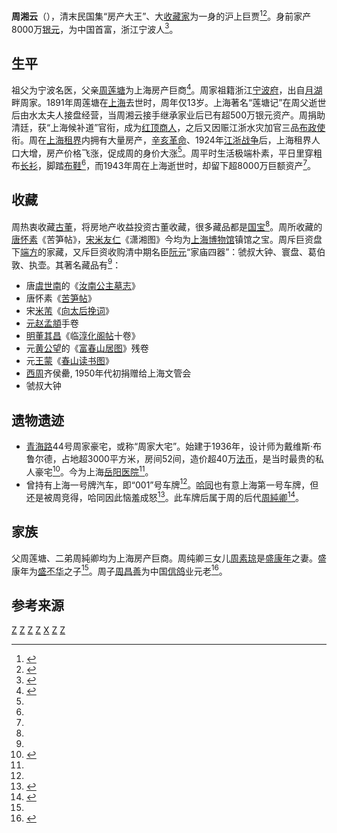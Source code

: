 '''周湘云'''（{{bd|1878年||1943年||}}），清末民国集“房产大王”、大[[收藏家|收藏家]]为一身的沪上巨贾<ref name="chow life">{{cite web |url=http://www.xzbu.com/1/view-5332462.htm |title=红顶商人周湘云旧上海滩地产大王的收藏传奇 |publisher=论文网 |date=2014-05-19 }}{{Dead link|date=2019年11月 |bot=InternetArchiveBot |fix-attempted=yes }}</ref><ref name="property king chow">{{cite web |url=https://www.douban.com/event/10219522/discussion/1348425/ |title=房地产大王周湘云家族 |publisher=[[豆瓣|豆瓣]] |date=2008-08-23 |access-date=2016-03-07 |archive-date=2018-09-29 |archive-url=https://web.archive.org/web/20180929053035/https://www.douban.com/event/10219522/discussion/1348425/ |dead-url=no }}</ref>。身前家产8000万[[银元|银元]]，为中国首富，浙江宁波人<ref name="chow house">{{cite web |url=http://www.shtong.gov.cn/newsite/node2/node71994/node81772/node81775/node81786/userobject1ai109041.html |title=房地产巨商的花园住宅：周湘云住宅（岳阳医院） |publisher=上海市地方志办公室 |access-date=2019-04-20 |archive-date=2020-07-07 |archive-url=https://web.archive.org/web/20200707200320/http://www.shtong.gov.cn/Newsite/node2/node71994/node81772/node81775/node81786/userobject1ai109041.html |dead-url=no }}</ref>。

==生平==

祖父为宁波名医，父亲[[周莲塘|周莲塘]]为上海房产巨商<ref>{{cite web |url=http://www.yfzww.com/Read/18377/76 |title=周莲塘十年辛苦成巨商（1） |publisher=一凡中文 |author=宋路霞 |deadurl=yes |archiveurl=https://web.archive.org/web/20160624144247/http://www.yfzww.com/Read/18377/76 |archivedate=2016-06-24 |accessdate=2016-03-07 }}</ref>。周家祖籍浙江[[宁波府|宁波府]]，出自[[月湖|月湖]]畔周家。1891年周莲塘在[[上海|上海]]去世时，周年仅13岁。上海著名“莲塘记”在周父逝世后由水太夫人接盘经营，当周湘云接手继承家业后已有超500万银元资产。周捐助清廷，获“上海候补道”官衔，成为[[红顶商人|红顶商人]]，之后又因赈江浙水灾加官三品[[布政使|布政使]]衔。周在[[上海租界|上海租界]]内拥有大量房产，[[辛亥革命|辛亥革命]]、1924年[[江浙战争|江浙战争]]后，上海租界人口大增，房产价格飞涨，促成周的身价大涨<ref name="property king chow"/>。周平时生活极端朴素，平日里穿粗布[[长衫|长衫]]，脚踏[[布鞋|布鞋]]<ref name="chow life"/>，而1943年周在上海逝世时，却留下超8000万巨额资产<ref name="chow house"/>。

==收藏==

周热衷收藏[[古董|古董]]，将房地产收益投资古董收藏，很多藏品都是[[国宝|国宝]]<ref name="property king chow"/>。周所收藏的[[唐朝|唐]][[怀素|怀素]]《苦笋帖》，[[宋朝|宋]][[米友仁|米友仁]]《潇湘图》今均为[[上海博物馆|上海博物馆]]镇馆之宝。周斥巨资盘下[[端方|端方]]的家藏，又斥巨资收购清中期名臣[[阮元|阮元]]“家庙四器”：虢叔大钟、寰盘、葛伯敦、执壶。其著名藏品有<ref name="chow life"/>：
* 唐[[虞世南|虞世南]]的《[[汝南公主墓志|汝南公主墓志]]》
* 唐怀素《[[苦笋帖|苦笋帖]]》
* 宋[[米芾|米芾]]《[[向太后挽词|向太后挽词]]》
* [[元朝|元]][[赵孟頫|赵孟頫]]手卷
* [[明朝|明]][[董其昌|董其昌]]《临[[淳化阁帖|淳化阁帖]]十卷》
* 元[[黄公望|黄公望]]的《[[富春山居图|富春山居图]]》残卷
* 元[[王蒙|王蒙]]《[[春山读书图|春山读书图]]》 
* [[西周|西周]]齐侯罍, 1950年代初捐赠给上海文管会
* 虢叔大钟

==遗物遗迹==
* [[青海路|青海路]]44号周家豪宅，或称“周家大宅”。始建于1936年，设计师为戴维斯·布鲁尔德，占地超3000平方米，房间52间，造价超40万[[法币|法币]]，是当时最贵的私人豪宅<ref name="chow shanghai old mansion">{{cite web |url=http://www.zijianfang.cn/html/y2011/28270.html |title=周湘云上海故居 |publisher=自在建房 |date=2011年11月10日 |accessdate=2016年3月7日 |archive-date=2018年9月30日 |archive-url=https://web.archive.org/web/20180930001348/http://www.zijianfang.cn/html/y2011/28270.html |dead-url=no }}</ref>。今为上海[[岳阳医院|岳阳医院]]<ref name="chow house"/>。
* 曾持有上海一号牌汽车，即“001”号车牌<ref name="chow shanghai old mansion"/>。[[哈同|哈同]]也有意上海第一号车牌，但还是被周竞得，哈同因此恼羞成怒<ref>{{cite book|volume= |title=《话说沪商》|author=中国商人谋略坊  |year=2007-07-01 |page=298 |isbn=9787801934925 |publisher=中华工商联合出版社}}</ref>。此车牌后属于周的后代[[周純卿|周純卿]]<ref>{{cite book|volume= |title=《上海灘名門閨秀》|author=宋路霞 |year=2008 |page=149 |isbn=9787543937109 |publisher=上海科学技术文献出版社}}</ref>。

==家族==
父周莲塘、二弟周純卿均为上海房产巨商。周纯卿三女儿[[周素琼|周素琼]]是[[盛康年|盛康年]]之妻。盛康年为[[盛丕华|盛丕华]]之子<ref name="property king chow"/>。周子[[周昌善|周昌善]]为中国[[信鸽|信鸽]]业元老<ref>{{cite web |url=http://gdgs.chinaxinge.com/gdgs/sty3/style_newsshow.asp?id=7050&newsid=174198 |title=上海鸽界元老周昌善 |publisher=中国信鸽信息网 |date=2010-06-24 |access-date=2016-03-07 |archive-date=2018-10-02 |archive-url=https://web.archive.org/web/20181002123122/http://gdgs.chinaxinge.com/gdgs/sty3/style_newsshow.asp?id=7050&newsid=174198 |dead-url=no }}</ref>。

==参考来源==
{{reflist|3}}

[[Category:宁波裔上海人|Z]]
[[Category:清朝商人|Z]]
[[Category:宁波商帮|Z]]
[[Category:中国企业家|Z]]
[[Category:古堇周氏|X]]
[[Category:中国收藏家|Z]]
[[Category:鄞县人|Z]]